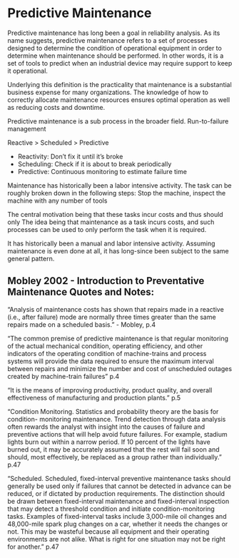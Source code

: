 # Predictive Maintenance


<!-- 
# Predictive Maintenance
	- What is? Details.

Central motivation:
- maintenance tasks are costly
- repair and replacement leads to downtime and decreased output 
-->


<!-- Introduce and define Maintenance  -->
Predictive maintenance has long been a goal in reliability analysis. As its name suggests, predictive maintenance refers to a set of processes designed to determine the condition of operational equipment in order to determine when maintenance should be performed. <!-- CITEHERE --> In other words, it is a set of tools to predict when an industrial device may require support to keep it operational. 

Underlying this definition is the practicality that maintenance is a substantial business expense for many organizations. The knowledge of how to correctly allocate maintenance resources ensures optimal operation as well as reducing costs and downtime. 




<!-- 
Contextualize predictive maintenance in the framework of general maintenance strategies.
- Subset of preventative maintenance
- Versus corrective maintenance and replacement
 -->

Predictive maintenance is a sub process in the broader field. 
Run-to-failure management




<!-- 
- Considerations for how deal with data recording, what to record and why?
	- Failure autopsy, sensors or maintenance testing
	- Continuous monitoring (economically impractical)
	- Hazards of lab testing leading to accelerated failure

- Define a Failure Mode
	- State why it is important for Failure Modes to be separated
	- Use of competing risk models when multiple failure methods occur.
	- Fit one model per failure mode
		- May ignore the dependency among failure modes
-->

Reactive > Scheduled > Predictive

 - Reactivity: Don't fix it until it's broke
 - Scheduling: Check if it is about to break periodically
 - Predictive: Continuous monitoring to estimate failure time

Maintenance has historically been a labor intensive activity. The task can be roughly broken down in the following steps: Stop the machine, inspect the machine with any number of tools



The central motivation being that these tasks incur costs and thus should only 
The idea being that maintenance as a task incurs costs, and such processes can be used to only perform the task when it is required. 

It has historically been a manual and labor intensive activity. Assuming maintenance is even done at all, it has long-since been subject to the same general pattern. 


## Mobley 2002 - Introduction to Preventative Maintenance Quotes and Notes:

"Analysis of maintenance costs has shown that repairs made in a reactive (i.e., after failure) mode are normally three times greater than the same repairs made on a scheduled basis." - Mobley, p.4


"The common premise of predictive maintenance is that regular monitoring of the actual mechanical condition, operating efficiency, and other indicators of the operating condition of machine-trains and process systems will provide the data required to ensure the maximum interval between repairs and minimize the number and cost of unscheduled outages created by machine-train failures" p.4

"It is the means of improving productivity, product quality, and overall effectiveness of manufacturing and production plants." p.5

"Condition Monitoring. Statistics and probability theory are the basis for condition- monitoring maintenance. Trend detection through data analysis often rewards the analyst with insight into the causes of failure and preventive actions that will help avoid future failures. For example, stadium lights burn out within a narrow period. If 10 percent of the lights have burned out, it may be accurately assumed that the rest will fail soon and should, most effectively, be replaced as a group rather than individually." p.47

"Scheduled. Scheduled, fixed-interval preventive maintenance tasks should generally be used only if failures that cannot be detected in advance can be reduced, or if dictated by production requirements. The distinction should be drawn between fixed-interval maintenance and fixed-interval inspection that may detect a threshold condition and initiate condition-monitoring tasks. Examples of fixed-interval tasks include 3,000-mile oil changes and 48,000-mile spark plug changes on a car, whether it needs the changes or not. This may be wasteful because all equipment and their operating environments are not alike. What is right for one situation may not be right for another." p.47